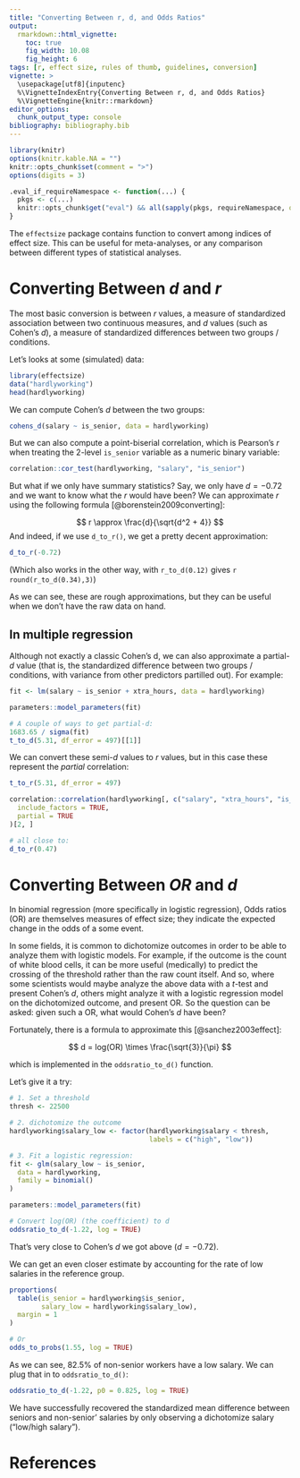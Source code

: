 ```yaml
---
title: "Converting Between r, d, and Odds Ratios"
output: 
  rmarkdown::html_vignette:
    toc: true
    fig_width: 10.08
    fig_height: 6
tags: [r, effect size, rules of thumb, guidelines, conversion]
vignette: >
  \usepackage[utf8]{inputenc}
  %\VignetteIndexEntry{Converting Between r, d, and Odds Ratios}
  %\VignetteEngine{knitr::rmarkdown}
editor_options: 
  chunk_output_type: console
bibliography: bibliography.bib
---
```


```r
library(knitr)
options(knitr.kable.NA = "")
knitr::opts_chunk$set(comment = ">")
options(digits = 3)

.eval_if_requireNamespace <- function(...) {
  pkgs <- c(...)
  knitr::opts_chunk$get("eval") && all(sapply(pkgs, requireNamespace, quietly = TRUE))
}
```

The `effectsize` package contains function to convert among indices of effect
size. This can be useful for meta-analyses, or any comparison between different
types of statistical analyses.

# Converting Between *d* and *r*

The most basic conversion is between *r* values, a measure of standardized
association between two continuous measures, and *d* values (such as Cohen's
*d*), a measure of standardized differences between two groups / conditions.

Let's looks at some (simulated) data:

```r
library(effectsize)
data("hardlyworking")
head(hardlyworking)
```

We can compute Cohen's *d* between the two groups:

```r
cohens_d(salary ~ is_senior, data = hardlyworking)
```

But we can also compute a point-biserial correlation, which is Pearson's *r* when treating the 2-level `is_senior` variable as a numeric binary variable:

```r
correlation::cor_test(hardlyworking, "salary", "is_senior")
```

But what if we only have summary statistics?
Say, we only have $d=-0.72$ and we want to know what the *r* would
have been? We can approximate *r* using the following formula
[@borenstein2009converting]:

$$
r \approx \frac{d}{\sqrt{d^2 + 4}}
$$
And indeed, if we use `d_to_r()`, we get a pretty decent approximation:

```r
d_to_r(-0.72)
```

(Which also works in the other way, with `r_to_d(0.12)` gives 
`r round(r_to_d(0.34),3)`)

As we can see, these are rough approximations, but they can be useful when we
don't have the raw data on hand.

## In multiple regression

Although not exactly a classic Cohen's d, we can also approximate a partial-*d*
value (that is, the standardized difference between two groups / conditions,
with variance from other predictors partilled out). For example:

```r
fit <- lm(salary ~ is_senior + xtra_hours, data = hardlyworking)

parameters::model_parameters(fit)

# A couple of ways to get partial-d:
1683.65 / sigma(fit)
t_to_d(5.31, df_error = 497)[[1]]
```

We can convert these semi-*d* values to *r* values, but in this case these
represent the *partial* correlation:

```r
t_to_r(5.31, df_error = 497)

correlation::correlation(hardlyworking[, c("salary", "xtra_hours", "is_senior")],
  include_factors = TRUE,
  partial = TRUE
)[2, ]

# all close to:
d_to_r(0.47)
```

# Converting Between *OR* and *d*

In binomial regression (more specifically in logistic regression), Odds ratios
(OR) are themselves measures of effect size; they indicate the expected change
in the odds of a some event.

In some fields, it is common to dichotomize outcomes in order to be able to
analyze them with logistic models. For example, if the outcome is the count of
white blood cells, it can be more useful (medically) to predict the crossing of
the threshold rather than the raw count itself. And so, where some scientists
would maybe analyze the above data with a *t*-test and present Cohen's *d*,
others might analyze it with a logistic regression model on the dichotomized
outcome, and present OR. So the question can be asked: given such a OR, what
would Cohen's *d* have been?

Fortunately, there is a formula to approximate this [@sanchez2003effect]:

$$
d = log(OR) \times \frac{\sqrt{3}}{\pi}
$$

which is implemented in the `oddsratio_to_d()` function.

Let's give it a try:

```r
# 1. Set a threshold
thresh <- 22500

# 2. dichotomize the outcome
hardlyworking$salary_low <- factor(hardlyworking$salary < thresh, 
                                   labels = c("high", "low"))

# 3. Fit a logistic regression:
fit <- glm(salary_low ~ is_senior,
  data = hardlyworking,
  family = binomial()
)

parameters::model_parameters(fit)

# Convert log(OR) (the coefficient) to d
oddsratio_to_d(-1.22, log = TRUE)
```

That's very close to Cohen's _d_ we got above ($d=-0.72$).

We can get an even closer estimate 
by accounting for the rate of low salaries in the reference group.

```r
proportions(
  table(is_senior = hardlyworking$is_senior, 
        salary_low = hardlyworking$salary_low), 
  margin = 1
)

# Or
odds_to_probs(1.55, log = TRUE)
```

As we can see, 82.5% of non-senior workers have a low salary. 
We can plug that in to `oddsratio_to_d()`:

```r
oddsratio_to_d(-1.22, p0 = 0.825, log = TRUE)
```

We have successfully recovered the standardized mean difference 
between seniors and non-senior' salaries 
by only observing a dichotomize salary ("low/high salary").

# References
